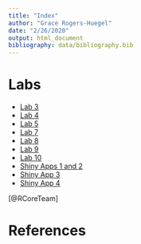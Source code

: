 ```yaml
---
title: "Index"
author: "Grace Rogers-Huegel"
date: "2/26/2020"
output: html_document
bibliography: data/bibliography.bib
---
```

# Labs

- [Lab 3](lab3_grh.html)
- [Lab 4](lab4_grh.html)
- [Lab 5](lab5_grh.html)
- [Lab 7](lab7_grh.html)
- [Lab 8](lab8_grh.html)
- [Lab 9](lab9_grh.html)
- [Lab 10](lab10_grh.html)
- [Shiny Apps 1 and 2](https://gracerogershuegel.shinyapps.io/Shiny1/)
- [Shiny App 3](https://gracerogershuegel.shinyapps.io/Shiny2/)
- [Shiny App 4](https://gracerogershuegel.shinyapps.io/Shiny3/)

[@RCoreTeam]

# References
